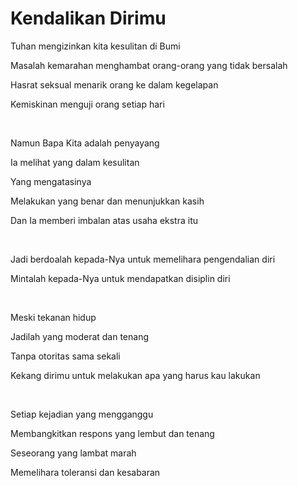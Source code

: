 # Kendalikan Dirimu

Tuhan mengizinkan kita kesulitan di Bumi

Masalah kemarahan menghambat orang-orang yang tidak bersalah

Hasrat seksual menarik orang ke dalam kegelapan

Kemiskinan menguji orang setiap hari

<br />

Namun Bapa Kita adalah penyayang

Ia melihat yang dalam kesulitan

Yang mengatasinya

Melakukan yang benar dan menunjukkan kasih

Dan Ia memberi imbalan atas usaha ekstra itu

<p></p>

<br />

Jadi berdoalah kepada-Nya untuk memelihara pengendalian diri

Mintalah kepada-Nya untuk mendapatkan disiplin diri

<br />

Meski tekanan hidup

Jadilah yang moderat dan tenang

Tanpa otoritas sama sekali

Kekang dirimu untuk melakukan apa yang harus kau lakukan

<br />

Setiap kejadian yang mengganggu

Membangkitkan respons yang lembut dan tenang

Seseorang yang lambat marah

Memelihara toleransi dan kesabaran
